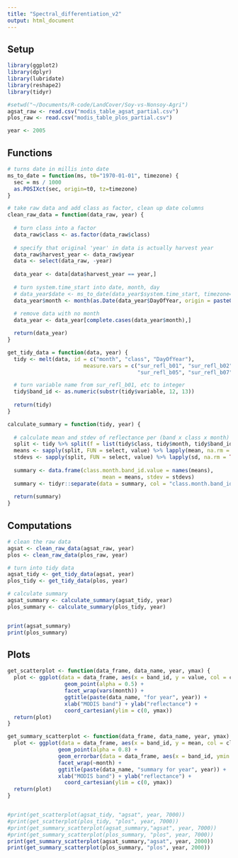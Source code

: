 ```yaml
---
title: "Spectral_differentiation_v2"
output: html_document
---
```


## Setup

```r
library(ggplot2)
library(dplyr)
library(lubridate)
library(reshape2)
library(tidyr)

#setwd("~/Documents/R-code/LandCover/Soy-vs-Nonsoy-Agri")
agsat_raw <- read.csv("modis_table_agsat_partial.csv")
plos_raw <- read.csv("modis_table_plos_partial.csv")

year <- 2005

```

## Functions

```r
# turns date in millis into date
ms_to_date = function(ms, t0="1970-01-01", timezone) {
  sec = ms / 1000
  as.POSIXct(sec, origin=t0, tz=timezone)
}

# take raw data and add class as factor, clean up date columns
clean_raw_data = function(data_raw, year) {
  
  # turn class into a factor
  data_raw$class <- as.factor(data_raw$class)
  
  # specify that original 'year' in data is actually harvest year
  data_raw$harvest_year <- data_raw$year
  data <- select(data_raw, -year)
  
  data_year <- data[data$harvest_year == year,]
  
  # turn system.time_start into date, month, day
  # data_year$date <- ms_to_date(data_year$system.time_start, timezone="America/Los_Angeles")
  data_year$month <- month(as.Date(data_year$DayOfYear, origin = paste0(year, '-01-01')))
  
  # remove data with no month 
  data_year <- data_year[complete.cases(data_year$month),]

  return(data_year)
}

get_tidy_data = function(data, year) {
  tidy <- melt(data, id = c("month", "class", "DayOfYear"), 
                        measure.vars = c("sur_refl_b01", "sur_refl_b02", "sur_refl_b03", "sur_refl_b04",
                                         "sur_refl_b05", "sur_refl_b07")) # GOT RID OF"sur_refl_b06" because current version of plos data doesn't have this

  # turn variable name from sur_refl_b01, etc to integer
  tidy$band_id <- as.numeric(substr(tidy$variable, 12, 13))
  
  return(tidy)
}

calculate_summary = function(tidy, year) {
  
  # calculate mean and stdev of reflectance per (band x class x month)
  split <- tidy %>% split(f = list(tidy$class, tidy$month, tidy$band_id))
  means <- sapply(split, FUN = select, value) %>% lapply(mean, na.rm = TRUE) %>% unlist()
  stdevs <- sapply(split, FUN = select, value) %>% lapply(sd, na.rm = TRUE) %>% unlist()
  
  summary <- data.frame(class.month.band_id.value = names(means), 
                              mean = means, stdev = stdevs)
  summary <- tidyr::separate(data = summary, col = "class.month.band_id.value", into = c("class", "month", "band_id", "value"))
  
  return(summary)
}

```

## Computations

```r
# clean the raw data
agsat <- clean_raw_data(agsat_raw, year)
plos <- clean_raw_data(plos_raw, year)

# turn into tidy data
agsat_tidy <- get_tidy_data(agsat, year)
plos_tidy <- get_tidy_data(plos, year)

# calculate summary
agsat_summary <- calculate_summary(agsat_tidy, year)
plos_summary <- calculate_summary(plos_tidy, year)


print(agsat_summary)
print(plos_summary)

```

## Plots
```r

get_scatterplot <- function(data_frame, data_name, year, ymax) {
  plot <- ggplot(data = data_frame, aes(x = band_id, y = value, col = class)) +
                  geom_point(alpha = 0.5) +
                  facet_wrap(vars(month)) +
                  ggtitle(paste(data_name, "for year", year)) +
                  xlab("MODIS band") + ylab("reflectance") +
                  coord_cartesian(ylim = c(0, ymax))
  return(plot)
}

get_summary_scatterplot <- function(data_frame, data_name, year, ymax) {
  plot <- ggplot(data = data_frame, aes(x = band_id, y = mean, col = class, pch = class)) +
                geom_point(alpha = 0.8) +
                geom_errorbar(data = data_frame, aes(x = band_id, ymin = mean - stdev, ymax = mean + stdev)) +
                facet_wrap(~month) +
                ggtitle(paste(data_name, "summary for year", year)) +
                xlab("MODIS band") + ylab("reflectance") +
                  coord_cartesian(ylim = c(0, ymax))
  return(plot)
}


#print(get_scatterplot(agsat_tidy, "agsat", year, 7000))
#print(get_scatterplot(plos_tidy, "plos", year, 7000))
#print(get_summary_scatterplot(agsat_summary,"agsat", year, 7000))
#print(get_summary_scatterplot(plos_summary, "plos", year, 7000))
print(get_summary_scatterplot(agsat_summary,"agsat", year, 2000))
print(get_summary_scatterplot(plos_summary, "plos", year, 2000))

```



